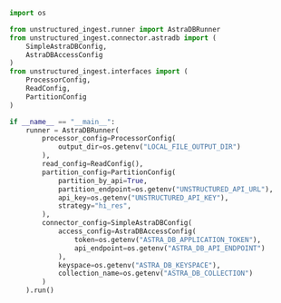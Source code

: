 ```python Python Ingest v1
import os

from unstructured_ingest.runner import AstraDBRunner
from unstructured_ingest.connector.astradb import (
    SimpleAstraDBConfig,
    AstraDBAccessConfig
)
from unstructured_ingest.interfaces import (
    ProcessorConfig,
    ReadConfig,
    PartitionConfig
)

if __name__ == "__main__":
    runner = AstraDBRunner(
        processor_config=ProcessorConfig(
            output_dir=os.getenv("LOCAL_FILE_OUTPUT_DIR")
        ),
        read_config=ReadConfig(),
        partition_config=PartitionConfig(
            partition_by_api=True,
            partition_endpoint=os.getenv("UNSTRUCTURED_API_URL"),
            api_key=os.getenv("UNSTRUCTURED_API_KEY"),
            strategy="hi_res",
        ),
        connector_config=SimpleAstraDBConfig(
            access_config=AstraDBAccessConfig(
                token=os.getenv("ASTRA_DB_APPLICATION_TOKEN"),
                api_endpoint=os.getenv("ASTRA_DB_API_ENDPOINT")
            ),
            keyspace=os.getenv("ASTRA_DB_KEYSPACE"),
            collection_name=os.getenv("ASTRA_DB_COLLECTION")
        )
    ).run()
```